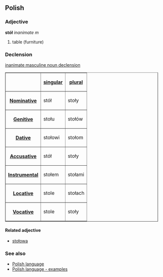 ==Polish==
===Adjective===
'''stół''' ''inanimate m''

# table (furniture)

===Declension===
[[Polish language - inanimate masculine noun declension|inanimate masculine noun declension]]<br>

<table border=1>
<tr><th><th>[[Polish language - singular number|singular]]<th>[[Polish language - plural number|plural]]</tr>
<tr><th>[[Polish language - nominative|Nominative]]<td>stół<td>stoły</tr>
<tr><th>[[Polish language - genitive|Genitive]]<td>stołu<td>stołów</tr>
<tr><th>[[Polish language - dative|Dative]]<td>stołowi<td>stołom</tr>
<tr><th>[[Polish language - accusative|Accusative]]<td>stół<td>stoły</tr>
<tr><th>[[Polish language - instrumental|Instrumental]]<td>stołem<td>stołami</tr>
<tr><th>[[Polish language - locative|Locative]]<td>stole<td>stołach</tr>
<tr><th>[[Polish language - vocative|Vocative]]<td>stole<td>stoły</tr>
</table>

====Related adjective====
*[[stołowa]]

===See also===
* [[Polish language]]
* [[Polish language - examples]]